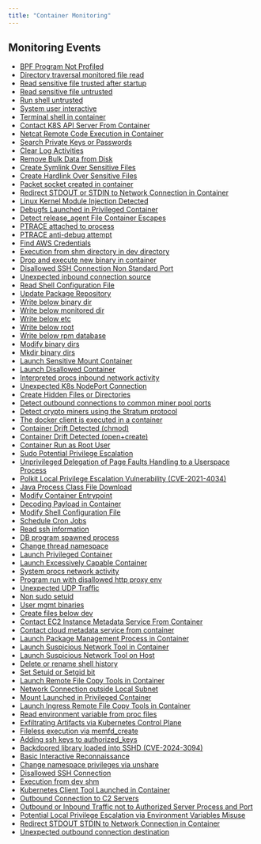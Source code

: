 ```yaml
---
title: "Container Monitoring"
---
```


## Monitoring Events

- [BPF Program Not Profiled](../k8sruntime/rules/bpf_program_not_profiled)
- [Directory traversal monitored file read](../k8sruntime/rules/directory_traversal_monitored_file_read)
- [Read sensitive file trusted after startup](../k8sruntime/rules/read_sensitive_file_trusted_after_startup)
- [Read sensitive file untrusted](../k8sruntime/rules/read_sensitive_file_untrusted)
- [Run shell untrusted](../k8sruntime/rules/run_shell_untrusted)
- [System user interactive](../k8sruntime/rules/system_user_interactive)
- [Terminal shell in container](../k8sruntime/rules/terminal_shell_in_container)
- [Contact K8S API Server From Container](../k8sruntime/rules/contact_k8s_api_server_from_container)
- [Netcat Remote Code Execution in Container](../k8sruntime/rules/netcat_remote_code_execution_in_container)
- [Search Private Keys or Passwords](../k8sruntime/rules/search_private_keys_or_passwords)
- [Clear Log Activities](../k8sruntime/rules/clear_log_activities)
- [Remove Bulk Data from Disk](../k8sruntime/rules/remove_bulk_data_from_disk)
- [Create Symlink Over Sensitive Files](../k8sruntime/rules/create_symlink_over_sensitive_files)
- [Create Hardlink Over Sensitive Files](../k8sruntime/rules/create_hardlink_over_sensitive_files)
- [Packet socket created in container](../k8sruntime/rules/packet_socket_created_in_container)
- [Redirect STDOUT or STDIN to Network Connection in Container](../k8sruntime/rules/redirect_stdout_or_stdin_to_network_connection_in_container)
- [Linux Kernel Module Injection Detected](../k8sruntime/rules/linux_kernel_module_injection_detected)
- [Debugfs Launched in Privileged Container](../k8sruntime/rules/debugfs_launched_in_privileged_container)
- [Detect release_agent File Container Escapes](../k8sruntime/rules/detect_release_agent_file_container_escapes)
- [PTRACE attached to process](../k8sruntime/rules/ptrace_attached_to_process)
- [PTRACE anti-debug attempt](../k8sruntime/rules/ptrace_anti-debug_attempt)
- [Find AWS Credentials](../k8sruntime/rules/find_aws_credentials)
- [Execution from shm directory in dev directory](../k8sruntime/rules/execution_from_shm_directory_in_dev_directory)
- [Drop and execute new binary in container](../k8sruntime/rules/drop_and_execute_new_binary_in_container)
- [Disallowed SSH Connection Non Standard Port](../k8sruntime/rules/disallowed_ssh_connection_non_standard_port)
- [Unexpected inbound connection source](../k8sruntime/rules/unexpected_inbound_connection_source)
- [Read Shell Configuration File](../k8sruntime/rules/read_shell_configuration_file)
- [Update Package Repository](../k8sruntime/rules/update_package_repository)
- [Write below binary dir](../k8sruntime/rules/write_below_binary_dir)
- [Write below monitored dir](../k8sruntime/rules/write_below_monitored_dir)
- [Write below etc](../k8sruntime/rules/write_below_etc)
- [Write below root](../k8sruntime/rules/write_below_root)
- [Write below rpm database](../k8sruntime/rules/write_below_rpm_database)
- [Modify binary dirs](../k8sruntime/rules/modify_binary_dirs)
- [Mkdir binary dirs](../k8sruntime/rules/mkdir_binary_dirs)
- [Launch Sensitive Mount Container](../k8sruntime/rules/launch_sensitive_mount_container)
- [Launch Disallowed Container](../k8sruntime/rules/launch_disallowed_container)
- [Interpreted procs inbound network activity](../k8sruntime/rules/interpreted_procs_inbound_network_activity)
- [Unexpected K8s NodePort Connection](../k8sruntime/rules/unexpected_k8s_nodeport_connection)
- [Create Hidden Files or Directories](../k8sruntime/rules/create_hidden_files_or_directories)
- [Detect outbound connections to common miner pool ports](../k8sruntime/rules/detect_outbound_connections_to_common_miner_pool_ports)
- [Detect crypto miners using the Stratum protocol](../k8sruntime/rules/detect_crypto_miners_using_the_stratum_protocol)
- [The docker client is executed in a container](../k8sruntime/rules/the_docker_client_is_executed_in_a_container)
- [Container Drift Detected (chmod)](../k8sruntime/rules/container_drift_detected_(chmod))
- [Container Drift Detected (open+create)](../k8sruntime/rules/container_drift_detected_(open+create))
- [Container Run as Root User](../k8sruntime/rules/container_run_as_root_user)
- [Sudo Potential Privilege Escalation](../k8sruntime/rules/sudo_potential_privilege_escalation)
- [Unprivileged Delegation of Page Faults Handling to a Userspace Process](../k8sruntime/rules/unprivileged_delegation_of_page_faults_handling_to_a_userspace_process)
- [Polkit Local Privilege Escalation Vulnerability (CVE-2021-4034)](../k8sruntime/rules/polkit_local_privilege_escalation_vulnerability_(cve-2021-4034))
- [Java Process Class File Download](../k8sruntime/rules/java_process_class_file_download)
- [Modify Container Entrypoint](../k8sruntime/rules/modify_container_entrypoint)
- [Decoding Payload in Container](../k8sruntime/rules/decoding_payload_in_container)
- [Modify Shell Configuration File](../k8sruntime/rules/modify_shell_configuration_file)
- [Schedule Cron Jobs](../k8sruntime/rules/schedule_cron_jobs)
- [Read ssh information](../k8sruntime/rules/read_ssh_information)
- [DB program spawned process](../k8sruntime/rules/db_program_spawned_process)
- [Change thread namespace](../k8sruntime/rules/change_thread_namespace)
- [Launch Privileged Container](../k8sruntime/rules/launch_privileged_container)
- [Launch Excessively Capable Container](../k8sruntime/rules/launch_excessively_capable_container)
- [System procs network activity](../k8sruntime/rules/system_procs_network_activity)
- [Program run with disallowed http proxy env](../k8sruntime/rules/program_run_with_disallowed_http_proxy_env)
- [Unexpected UDP Traffic](../k8sruntime/rules/unexpected_udp_traffic)
- [Non sudo setuid](../k8sruntime/rules/non_sudo_setuid)
- [User mgmt binaries](../k8sruntime/rules/user_mgmt_binaries)
- [Create files below dev](../k8sruntime/rules/create_files_below_dev)
- [Contact EC2 Instance Metadata Service From Container](../k8sruntime/rules/contact_ec2_instance_metadata_service_from_container)
- [Contact cloud metadata service from container](../k8sruntime/rules/contact_cloud_metadata_service_from_container)
- [Launch Package Management Process in Container](../k8sruntime/rules/launch_package_management_process_in_container)
- [Launch Suspicious Network Tool in Container](../k8sruntime/rules/launch_suspicious_network_tool_in_container)
- [Launch Suspicious Network Tool on Host](../k8sruntime/rules/launch_suspicious_network_tool_on_host)
- [Delete or rename shell history](../k8sruntime/rules/delete_or_rename_shell_history)
- [Set Setuid or Setgid bit](../k8sruntime/rules/set_setuid_or_setgid_bit)
- [Launch Remote File Copy Tools in Container](../k8sruntime/rules/launch_remote_file_copy_tools_in_container)
- [Network Connection outside Local Subnet](../k8sruntime/rules/network_connection_outside_local_subnet)
- [Mount Launched in Privileged Container](../k8sruntime/rules/mount_launched_in_privileged_container)
- [Launch Ingress Remote File Copy Tools in Container](../k8sruntime/rules/launch_ingress_remote_file_copy_tools_in_container)
- [Read environment variable from proc files](../k8sruntime/rules/read_environment_variable_from_proc_files)
- [Exfiltrating Artifacts via Kubernetes Control Plane](../k8sruntime/rules/exfiltrating_artifacts_via_kubernetes_control_plane)
- [Fileless execution via memfd_create](../k8sruntime/rules/fileless_execution_via_memfd_create)
- [Adding ssh keys to authorized_keys](../k8sruntime/rules/adding_ssh_keys_to_authorized_keys)
- [Backdoored library loaded into SSHD (CVE-2024-3094)](../k8sruntime/rules/backdoored_library_loaded_into_sshd_(cve-2024-3094))
- [Basic Interactive Reconnaissance](../k8sruntime/rules/basic_interactive_reconnaissance)
- [Change namespace privileges via unshare](../k8sruntime/rules/change_namespace_privileges_via_unshare)
- [Disallowed SSH Connection](../k8sruntime/rules/disallowed_ssh_connection)
- [Execution from dev shm](../k8sruntime/rules/execution_from_dev_shm)
- [Kubernetes Client Tool Launched in Container](../k8sruntime/rules/kubernetes_client_tool_launched_in_container)
- [Outbound Connection to C2 Servers](../k8sruntime/rules/outbound_connection_to_c2_servers)
- [Outbound or Inbound Traffic not to Authorized Server Process and Port](../k8sruntime/rules/outbound_or_inbound_traffic_not_to_authorized_server_process_and_port)
- [Potential Local Privilege Escalation via Environment Variables Misuse](../k8sruntime/rules/potential_local_privilege_escalation_via_environment_variables_misuse)
- [Redirect STDOUT STDIN to Network Connection in Container](../k8sruntime/rules/redirect_stdout_stdin_to_network_connection_in_container)
- [Unexpected outbound connection destination](../k8sruntime/rules/unexpected_outbound_connection_destination)